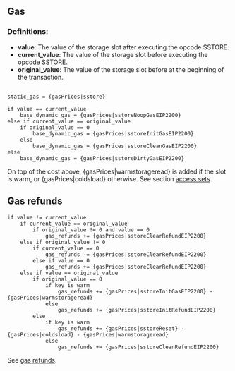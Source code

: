 ## Gas

### Definitions:
- **value**: The value of the storage slot after executing the opcode SSTORE.
- **current_value**: The value of the storage slot before executing the opcode SSTORE.
- **original_value**: The value of the storage slot before at the beginning of the transaction.
##
    static_gas = {gasPrices|sstore}

    if value == current_value
        base_dynamic_gas = {gasPrices|sstoreNoopGasEIP2200}
    else if current_value == original_value
        if original_value == 0
            base_dynamic_gas = {gasPrices|sstoreInitGasEIP2200}
        else
            base_dynamic_gas = {gasPrices|sstoreCleanGasEIP2200}
    else
        base_dynamic_gas = {gasPrices|sstoreDirtyGasEIP2200}

On top of the cost above, {gasPrices|warmstorageread} is added if the slot is warm, or {gasPrices|coldsload} otherwise. See section [access sets](/about).

## Gas refunds

    if value != current_value
        if current_value == original_value
            if original_value != 0 and value == 0
                gas_refunds += {gasPrices|sstoreClearRefundEIP2200}
        else if original_value != 0
            if current_value == 0
                gas_refunds -= {gasPrices|sstoreClearRefundEIP2200}
            else if value == 0
                gas_refunds += {gasPrices|sstoreClearRefundEIP2200}
        else if value == original_value
            if original_value == 0
                if key is warm
                    gas_refunds += {gasPrices|sstoreInitGasEIP2200} - {gasPrices|warmstorageread}
                else
                    gas_refunds += {gasPrices|sstoreInitRefundEIP2200}
            else
                if key is warm
                    gas_refunds += {gasPrices|sstoreReset} - {gasPrices|coldsload} - {gasPrices|warmstorageread}
                else
                    gas_refunds += {gasPrices|sstoreCleanRefundEIP2200}

See [gas refunds](/about).
